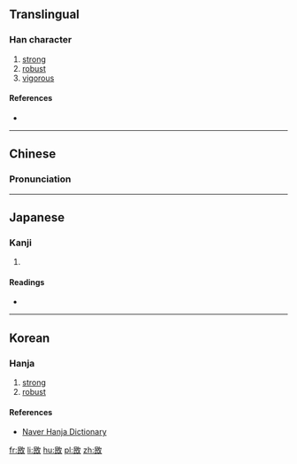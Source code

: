 ==Translingual==

===Han character===
{{Han char|rn=66|rad=攴|as=05|sn=9|four=7874<sub>0</sub>|canj=口心人大 (RPOK)|ids=⿰[[民]][[攵]]}}

# [[strong]]
# [[robust]]
# [[vigorous]]

====References====
* {{Han ref|kx=0469.230|dkj=13159|dj=0820.030|hdz=21455.090|uh=6543|ud=25923|bh=CEE8|bd=52968}}

----

==Chinese==
{{zh-forms}}

===Pronunciation===
{{zh-pron
|m=mǐn
|c=man5
|mc=y
|oc=y
|ma=
|cat=a
}}

----

==Japanese==

===Kanji===
{{ja-kanji|grade=|rs=攴05}}

# {{defn|lang=ja|sort=攴05}}

====Readings====
* {{ja-readings|on=[[びん]] (bin), [[みん]] (min), [[ふん]] (fun)|kun=[[つとめる]] (tsutomeru)}}

----

==Korean==

===Hanja===
{{ko-hanja|hangeul=분|eumhun=|rv=bun|mr=pun|y=pwun}}

# [[strong]]
# [[robust]]

====References====
*[http://hanja.naver.com/hanja?q=%E6%95%83 Naver Hanja Dictionary]

[[fr:敃]]
[[li:敃]]
[[hu:敃]]
[[pl:敃]]
[[zh:敃]]